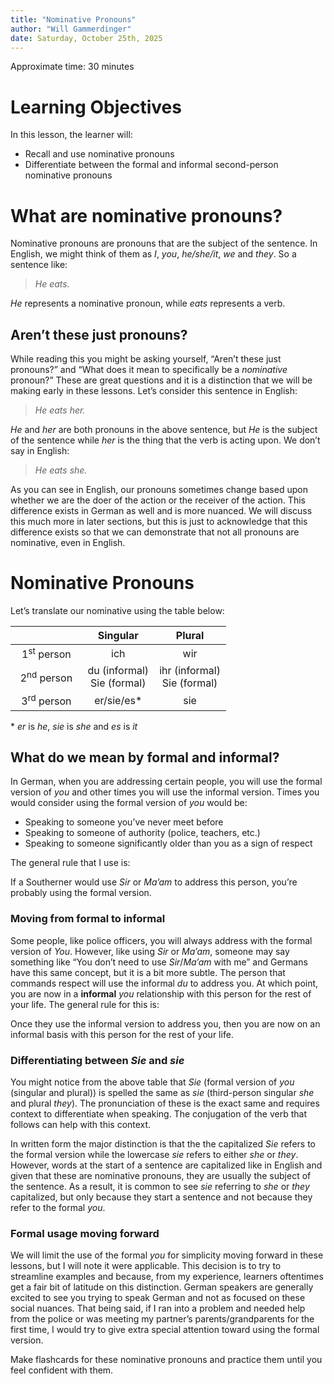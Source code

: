 ```yaml
---
title: "Nominative Pronouns"
author: "Will Gammerdinger"
date: Saturday, October 25th, 2025
---
```


Approximate time: 30 minutes

# Learning Objectives

In this lesson, the learner will:

- Recall and use nominative pronouns
- Differentiate between the formal and informal second-person nominative pronouns

# What are nominative pronouns?

Nominative pronouns are pronouns that are the subject of the sentence. In English, we might think of them as *I*, *you*, *he/she/it*, *we* and *they*. So a sentence like:

> *He eats.*

*He* represents a nominative pronoun, while *eats* represents a verb.

## Aren't these just pronouns?

While reading this you might be asking yourself, "Aren't these just pronouns?" and "What does it mean to specifically be a *nominative* pronoun?" These are great questions and it is a distinction that we will be making early in these lessons. Let's consider this sentence in English:

> *He eats her.*

*He* and *her* are both pronouns in the above sentence, but *He* is the subject of the sentence while *her* is the thing that the verb is acting upon. We don't say in English:

> *He eats she.*

As you can see in English, our pronouns sometimes change based upon whether we are the doer of the action or the receiver of the action. This difference exists in German as well and is more nuanced. We will discuss this much more in later sections, but this is just to acknowledge that this difference exists so that we can demonstrate that not all pronouns are nominative, even in English.

# Nominative Pronouns

Let's translate our nominative using the table below:

|  | Singular  | Plural |
|:---:|:---:|:---:|
| 1^st^ person | ich | wir |
| 2^nd^ person | du (informal)<br>Sie (formal) | ihr (informal)<br>Sie (formal) |
| 3^rd^ person | er/sie/es\* | sie |
 
\* *er* is *he*, *sie* is *she* and *es* is *it*

## What do we mean by formal and informal?

In German, when you are addressing certain people, you will use the formal version of *you* and other times you will use the informal version. Times you would consider using the formal version of *you* would be:

- Speaking to someone you've never meet before
- Speaking to someone of authority (police, teachers, etc.)
- Speaking to someone significantly older than you as a sign of respect

The general rule that I use is:

::: {.callout-note title="When to use the formal version of *You*"}
If a Southerner would use *Sir* or *Ma'am* to address this person, you're probably using the formal version.
:::

### Moving from formal to informal

Some people, like police officers, you will always address with the formal version of *You*. However, like using *Sir* or *Ma'am*, someone may say something like "You don't need to use *Sir*/*Ma'am* with me" and Germans have this same concept, but it is a bit more subtle. The person that commands respect will use the informal *du* to address you. At which point, you are now in a **informal** *you* relationship with this person for the rest of your life. The general rule for this is:

::: {.callout-note title="When to transition from formal to informal"}
Once they use the informal version to address you, then you are now on an informal basis with this person for the rest of your life.
:::

### Differentiating between *Sie* and *sie*

You might notice from the above table that *Sie* (formal version of *you* (singular and plural)) is spelled the same as *sie* (third-person singular *she* and plural *they*). The pronunciation of these is the exact same and requires context to differentiate when speaking. The conjugation of the verb that follows can help with this context. 

In written form the major distinction is that the the capitalized *Sie* refers to the formal version while the lowercase *sie* refers to either *she* or *they*. However, words at the start of a sentence are capitalized like in English and given that these are nominative pronouns, they are usually the subject of the sentence. As a result, it is common to see *sie* referring to *she* or *they* capitalized, but only because they start a sentence and not because they refer to the formal *you*.

### Formal usage moving forward

We will limit the use of the formal *you* for simplicity moving forward in these lessons, but I will note it were applicable. This decision is to try to streamline examples and because, from my experience, learners oftentimes get a fair bit of latitude on this distinction. German speakers are generally excited to see you trying to speak German and not as focused on these social nuances. That being said, if I ran into a problem and needed help from the police or was meeting my partner's parents/grandparents for the first time, I would try to give extra special attention toward using the formal version.

::: {.callout-tip title="**Exercise**"}
Make flashcards for these nominative pronouns and practice them until you feel confident with them.
:::